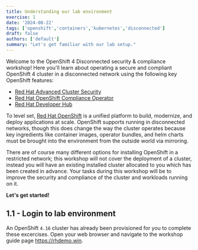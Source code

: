 ```yaml
---
title: Understanding our lab environment
exercise: 1
date: '2024-08-22'
tags: ['openshift','containers','kubernetes','disconnected']
draft: false
authors: ['default']
summary: "Let's get familiar with our lab setup."
---
```


Welcome to the OpenShift 4 Disconnected security & compliance workshop! Here you'll learn about operating a secure and compliant OpenShift 4 cluster in a disconnected network using the following key OpenShift features:

- [Red Hat Advanced Cluster Security](https://www.redhat.com/en/technologies/cloud-computing/openshift/advanced-cluster-security-kubernetes)
- [Red Hat OpenShift Compliance Operator](https://www.redhat.com/en/blog/a-guide-to-openshift-compliance-operator-best-practices)
- [Red Hat Developer Hub](https://developers.redhat.com/rhdh/overview)

To level set, [Red Hat OpenShift](https://www.redhat.com/en/technologies/cloud-computing/openshift) is a unified platform to build, modernize, and deploy applications at scale. OpenShift supports running in disconnected networks, though this does change the way the cluster operates because key ingredients like container images, operator bundles, and helm charts must be brought into the environment from the outside world via mirroring.

There are of course many different options for installing OpenShift in a restricted network; this workshop will not cover the deployment of a cluster, instead you will have an existing installed cluster allocated to you which has been created in advance. Your tasks during this workshop will be to improve the security and compliance of the cluster and workloads running on it.

**Let's get started!**

## 1.1 - Login to lab environment

An OpenShift `4.16` cluster has already been provisioned for you to complete these excercises. Open your web browser and navigate to the workshop guide page https://rhdemo.win.
